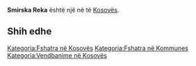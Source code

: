 {{Fshat në Kosovës
 | Emri                = Smirska Reka
| srp_N_name = Smirska Reka
| srp_N_FULL_NAME_RO = Smirska Reka
| srp_N_FULL_NAME_ND_RO = Smirska Reka
| srp_N_SORT_NAME_RG = SMIRSKAREKA
| srp_N_FULL_NAME_RG = Smirska Reka
| srp_N_FULL_NAME_ND_RG = Smirska Reka

 | Emri (Rasa dhanore) = 
 | Figura              = 
 | Shteti              = Kosovo
 | Komuna              = 
 | Kodi postar         = 
 | Sipërfaqja          = 

 | Popullsia           = 

 | Regj. i popullsisë  = 
 | Dend. e popullsisë  = 
 | Faqja zyrtare       = 
 <!--- Koordinatat ----> 
 | Gjerësia            = 42.351667
 | Gjatësia            = 21.3375
 | Lartësia            = 
}}
'''Smirska Reka''' është një [[]] në [[]] të [[Kosovës]].

<!-- == Gjeografia == -->
<!-- == Historia == -->
<!-- == Demografia == -->
== Shih edhe ==
{{Komuna }}
{{Kosovo-Administrata-Cung}}

[[Kategoria:Fshatra në Kosovës]]
[[Kategoria:Fshatra në Kommunes ]]
[[Kategoria:Vendbanime në Kosovës]]